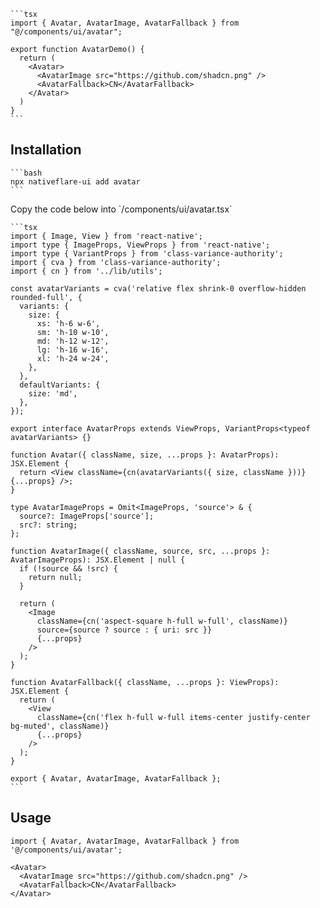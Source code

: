 
<Tabs>
  <TabItem value="preview" label="Preview" default>
    <ExpoFrame url="/ui/avatar" height="300" width="100%" />
  </TabItem>
  <TabItem value="code" label="Code">

    ```tsx
    import { Avatar, AvatarImage, AvatarFallback } from "@/components/ui/avatar";

    export function AvatarDemo() {
      return (
        <Avatar>
          <AvatarImage src="https://github.com/shadcn.png" />
          <AvatarFallback>CN</AvatarFallback>
        </Avatar>
      )
    }
    ```

  </TabItem>
</Tabs>

## Installation

<Tabs>
  <TabItem value="cli" label="CLI" default>

    ```bash
    npx nativeflare-ui add avatar
    ```

  </TabItem>
  <TabItem value="manual" label="Manual">
    Copy the code below into `/components/ui/avatar.tsx`

    ```tsx
    import { Image, View } from 'react-native';
    import type { ImageProps, ViewProps } from 'react-native';
    import type { VariantProps } from 'class-variance-authority';
    import { cva } from 'class-variance-authority';
    import { cn } from '../lib/utils';

    const avatarVariants = cva('relative flex shrink-0 overflow-hidden rounded-full', {
      variants: {
        size: {
          xs: 'h-6 w-6',
          sm: 'h-10 w-10',
          md: 'h-12 w-12',
          lg: 'h-16 w-16',
          xl: 'h-24 w-24',
        },
      },
      defaultVariants: {
        size: 'md',
      },
    });

    export interface AvatarProps extends ViewProps, VariantProps<typeof avatarVariants> {}

    function Avatar({ className, size, ...props }: AvatarProps): JSX.Element {
      return <View className={cn(avatarVariants({ size, className }))} {...props} />;
    }

    type AvatarImageProps = Omit<ImageProps, 'source'> & {
      source?: ImageProps['source'];
      src?: string;
    };

    function AvatarImage({ className, source, src, ...props }: AvatarImageProps): JSX.Element | null {
      if (!source && !src) {
        return null;
      }

      return (
        <Image
          className={cn('aspect-square h-full w-full', className)}
          source={source ? source : { uri: src }}
          {...props}
        />
      );
    }

    function AvatarFallback({ className, ...props }: ViewProps): JSX.Element {
      return (
        <View
          className={cn('flex h-full w-full items-center justify-center bg-muted', className)}
          {...props}
        />
      );
    }

    export { Avatar, AvatarImage, AvatarFallback };
    ```

  </TabItem>
</Tabs>

## Usage

```tsx
import { Avatar, AvatarImage, AvatarFallback } from '@/components/ui/avatar';
```

```tsx
<Avatar>
  <AvatarImage src="https://github.com/shadcn.png" />
  <AvatarFallback>CN</AvatarFallback>
</Avatar>
```
